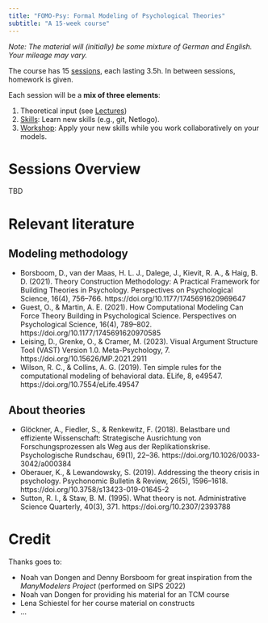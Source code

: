---
title: "FOMO-Psy: Formal Modeling of Psychological Theories"
subtitle: "A 15-week course"
---

*Note: The material will (initially) be some mixture of German and English. Your mileage may vary.*

The course has 15 [sessions](sessions/sessions_overview.qmd), each lasting 3.5h. In between sessions, homework is given.

Each session will be a **mix of three elements**:

1. Theoretical input (see [Lectures](lectures/lecture_overview.qmd))
2. [Skills](skills/skills_overview.qmd): Learn new skills (e.g., git, Netlogo).
3. [Workshop](workshops/workshop_overview.qmd): Apply your new skills while you work collaboratively on your models.

# Sessions Overview

TBD



# Relevant literature

## Modeling methodology

- Borsboom, D., van der Maas, H. L. J., Dalege, J., Kievit, R. A., & Haig, B. D. (2021). Theory Construction Methodology: A Practical Framework for Building Theories in Psychology. Perspectives on Psychological Science, 16(4), 756–766. https://doi.org/10.1177/1745691620969647
- Guest, O., & Martin, A. E. (2021). How Computational Modeling Can Force Theory Building in Psychological Science. Perspectives on Psychological Science, 16(4), 789–802. https://doi.org/10.1177/1745691620970585
- Leising, D., Grenke, O., & Cramer, M. (2023). Visual Argument Structure Tool (VAST) Version 1.0. Meta-Psychology, 7. https://doi.org/10.15626/MP.2021.2911
- Wilson, R. C., & Collins, A. G. (2019). Ten simple rules for the computational modeling of behavioral data. ELife, 8, e49547. https://doi.org/10.7554/eLife.49547

## About theories

- Glöckner, A., Fiedler, S., & Renkewitz, F. (2018). Belastbare und effiziente Wissenschaft: Strategische Ausrichtung von Forschungsprozessen als Weg aus der Replikationskrise. Psychologische Rundschau, 69(1), 22–36. https://doi.org/10.1026/0033-3042/a000384
- Oberauer, K., & Lewandowsky, S. (2019). Addressing the theory crisis in psychology. Psychonomic Bulletin & Review, 26(5), 1596–1618. https://doi.org/10.3758/s13423-019-01645-2
- Sutton, R. I., & Staw, B. M. (1995). What theory is not. Administrative Science Quarterly, 40(3), 371. https://doi.org/10.2307/2393788


# Credit

Thanks goes to:

- Noah van Dongen and Denny Borsboom for great inspiration from the *ManyModelers Project* (performed on SIPS 2022)
- Noah van Dongen for providing his material for an TCM course
- Lena Schiestel for her course material on constructs
- ...
